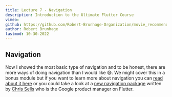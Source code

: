 ```yaml
---
title: Lecture 7 - Navigation
description: Introduction to the Ultimate Flutter Course
vimeo:  
github: https://github.com/Robert-Brunhage-Organization/movie_recommendation_app_course/commit/454914801e9b6758249a6e36e8a6bf8f52d93a16
author: Robert Brunhage
lastmod: 10-30-2022
---
```


## Navigation

Now I showed the most basic type of navigation and to be honest, there are more ways of doing navigation than I would like 😅. We might cover this in a bonus module but if you want to learn more about navigation you can [read about it here](https://flutter.dev/docs/development/ui/navigation) or you could take a look at a [new navigation package](https://pub.dev/packages/go_router) written by [Chris Sells](https://twitter.com/csells) who is the Google product manager on Flutter.

